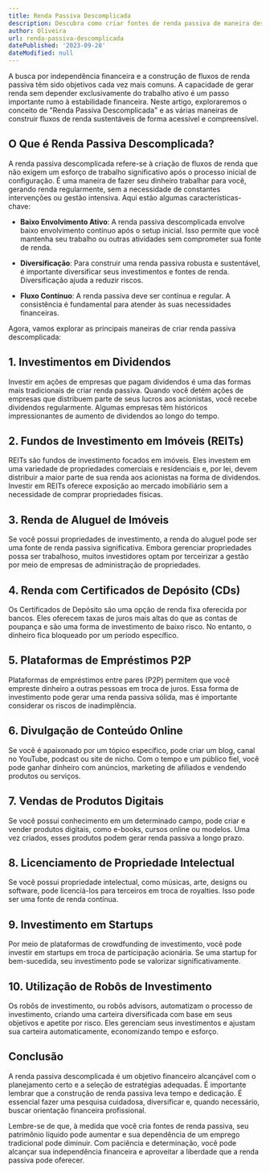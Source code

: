 ```yaml
---
title: Renda Passiva Descomplicada
description: Descubra como criar fontes de renda passiva de maneira descomplicada, diversificada e sustentável para alcançar sua independência financeira.
author: Oliveira
url: renda-passiva-descomplicada
datePublished: '2023-09-28'
dateModified: null
---
```


A busca por independência financeira e a construção de fluxos de renda passiva têm sido objetivos cada vez mais comuns. A capacidade de gerar renda sem depender exclusivamente do trabalho ativo é um passo importante rumo à estabilidade financeira. Neste artigo, exploraremos o conceito de "Renda Passiva Descomplicada" e as várias maneiras de construir fluxos de renda sustentáveis de forma acessível e compreensível.

## **O Que é Renda Passiva Descomplicada?**

A renda passiva descomplicada refere-se à criação de fluxos de renda que não exigem um esforço de trabalho significativo após o processo inicial de configuração. É uma maneira de fazer seu dinheiro trabalhar para você, gerando renda regularmente, sem a necessidade de constantes intervenções ou gestão intensiva. Aqui estão algumas características-chave:

- **Baixo Envolvimento Ativo**: A renda passiva descomplicada envolve baixo envolvimento contínuo após o setup inicial. Isso permite que você mantenha seu trabalho ou outras atividades sem comprometer sua fonte de renda.

- **Diversificação**: Para construir uma renda passiva robusta e sustentável, é importante diversificar seus investimentos e fontes de renda. Diversificação ajuda a reduzir riscos.

- **Fluxo Contínuo**: A renda passiva deve ser contínua e regular. A consistência é fundamental para atender às suas necessidades financeiras.

Agora, vamos explorar as principais maneiras de criar renda passiva descomplicada:

## **1. Investimentos em Dividendos**

Investir em ações de empresas que pagam dividendos é uma das formas mais tradicionais de criar renda passiva. Quando você detém ações de empresas que distribuem parte de seus lucros aos acionistas, você recebe dividendos regularmente. Algumas empresas têm históricos impressionantes de aumento de dividendos ao longo do tempo.

## **2. Fundos de Investimento em Imóveis (REITs)**

REITs são fundos de investimento focados em imóveis. Eles investem em uma variedade de propriedades comerciais e residenciais e, por lei, devem distribuir a maior parte de sua renda aos acionistas na forma de dividendos. Investir em REITs oferece exposição ao mercado imobiliário sem a necessidade de comprar propriedades físicas.

## **3. Renda de Aluguel de Imóveis**

Se você possui propriedades de investimento, a renda do aluguel pode ser uma fonte de renda passiva significativa. Embora gerenciar propriedades possa ser trabalhoso, muitos investidores optam por terceirizar a gestão por meio de empresas de administração de propriedades.

## **4. Renda com Certificados de Depósito (CDs)**

Os Certificados de Depósito são uma opção de renda fixa oferecida por bancos. Eles oferecem taxas de juros mais altas do que as contas de poupança e são uma forma de investimento de baixo risco. No entanto, o dinheiro fica bloqueado por um período específico.

## **5. Plataformas de Empréstimos P2P**

Plataformas de empréstimos entre pares (P2P) permitem que você empreste dinheiro a outras pessoas em troca de juros. Essa forma de investimento pode gerar uma renda passiva sólida, mas é importante considerar os riscos de inadimplência.

## **6. Divulgação de Conteúdo Online**

Se você é apaixonado por um tópico específico, pode criar um blog, canal no YouTube, podcast ou site de nicho. Com o tempo e um público fiel, você pode ganhar dinheiro com anúncios, marketing de afiliados e vendendo produtos ou serviços.

## **7. Vendas de Produtos Digitais**

Se você possui conhecimento em um determinado campo, pode criar e vender produtos digitais, como e-books, cursos online ou modelos. Uma vez criados, esses produtos podem gerar renda passiva a longo prazo.

## **8. Licenciamento de Propriedade Intelectual**

Se você possui propriedade intelectual, como músicas, arte, designs ou software, pode licenciá-los para terceiros em troca de royalties. Isso pode ser uma fonte de renda contínua.

## **9. Investimento em Startups**

Por meio de plataformas de crowdfunding de investimento, você pode investir em startups em troca de participação acionária. Se uma startup for bem-sucedida, seu investimento pode se valorizar significativamente.

## **10. Utilização de Robôs de Investimento**

Os robôs de investimento, ou robôs advisors, automatizam o processo de investimento, criando uma carteira diversificada com base em seus objetivos e apetite por risco. Eles gerenciam seus investimentos e ajustam sua carteira automaticamente, economizando tempo e esforço.

## **Conclusão**

A renda passiva descomplicada é um objetivo financeiro alcançável com o planejamento certo e a seleção de estratégias adequadas. É importante lembrar que a construção de renda passiva leva tempo e dedicação. É essencial fazer uma pesquisa cuidadosa, diversificar e, quando necessário, buscar orientação financeira profissional.

Lembre-se de que, à medida que você cria fontes de renda passiva, seu patrimônio líquido pode aumentar e sua dependência de um emprego tradicional pode diminuir. Com paciência e determinação, você pode alcançar sua independência financeira e aproveitar a liberdade que a renda passiva pode oferecer.

